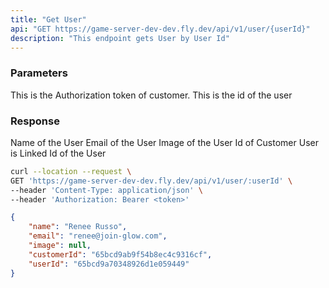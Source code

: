 ```yaml
---
title: "Get User"
api: "GET https://game-server-dev-dev.fly.dev/api/v1/user/{userId}"
description: "This endpoint gets User by User Id"
---
```

### Parameters
<ParamField header="Authorization" type="string" required>
  This is the Authorization token of customer.
</ParamField>
<ParamField path="userId" type="string" required>
  This is the id of the user
</ParamField>

### Response

<ResponseField name="name" type="string">
  Name of the User
</ResponseField>

<ResponseField name="email" type="string">
  Email of the User
</ResponseField>

<ResponseField name="image" type="string">
  Image of the User
</ResponseField>

<ResponseField name="customerId" type="string">
  Id of Customer User is Linked
</ResponseField>

<ResponseField name="userId" type="string">
  Id of the User
</ResponseField>

<RequestExample>

```bash Example Request
curl --location --request \
GET 'https://game-server-dev-dev.fly.dev/api/v1/user/:userId' \
--header 'Content-Type: application/json' \
--header 'Authorization: Bearer <token>'
```

</RequestExample>

<ResponseExample>

```json Response
{
    "name": "Renee Russo",
    "email": "renee@join-glow.com",
    "image": null,
    "customerId": "65bcd9ab9f54b8ec4c9316cf",
    "userId": "65bcd9a70348926d1e059449"
}
```

</ResponseExample>
